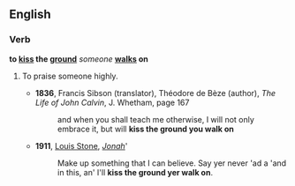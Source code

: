 ==English==

===Verb===
'''to [[kiss]] the [[ground]]''' ''someone'' '''[[walk]]s on'''

# {{figurative}} To praise someone highly.
#* '''1836''', Francis Sibson (translator), Théodore de Bèze (author), ''The Life of John Calvin'', J. Whetham, page 167
#*: and when you shall teach me otherwise, I will not only embrace it, but will '''kiss the ground you walk on'''
#* '''1911''', [[w:Louis Stone|Louis Stone]], ''[[wikisource:Jonah|Jonah]]'''
#*: Make up something that I can believe. Say yer never 'ad a 'and in this, an' I'll '''kiss the ground yer walk on'''.